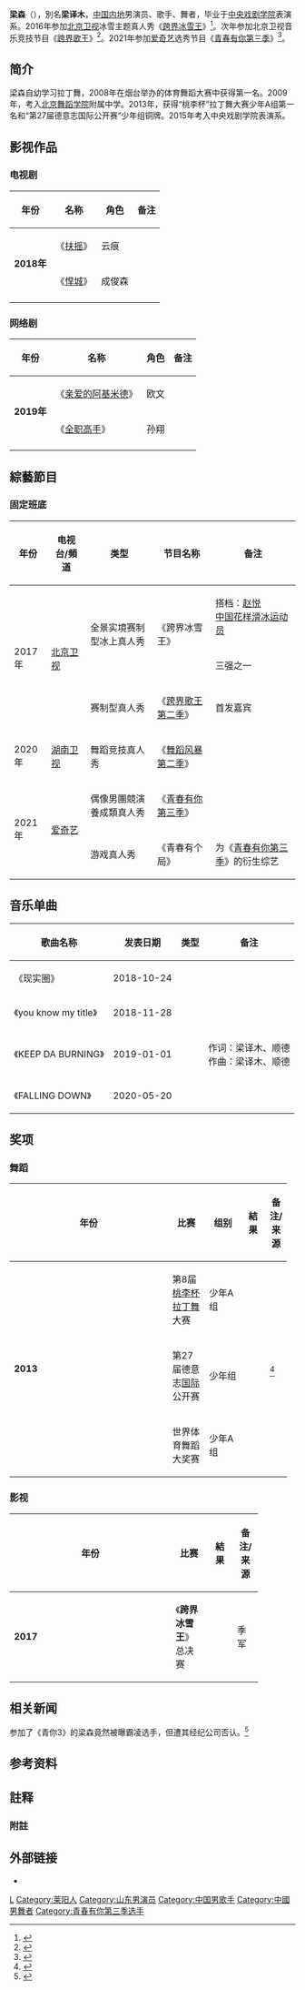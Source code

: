 {{藝人
|姓名 = 梁森
|图片 = <!--建议使用自由版权图像-->
|图片尺寸 = 
|图片简介 = 
|罗马拼音 = Liáng Sēn
|外文名 = 
|别名 = 梁译木、LEO
|類型 = 男艺人
|昵称 =
|國籍 = {{PRC}}
|民族 = [[汉族|汉族]]
|籍貫 = 
|出生日期 = {{Birth date and age|year=1997|month=11|day=25}}
|出生地點 = {{CHN}}[[山东省|山东省]][[烟台市|烟台市]][[莱阳市|莱阳市]]
|職業 = 演員、歌手、舞者
|语言 =[[普通话|普通话]]
|教育程度 = [[大学|大学]]
|母校 = [[中央戏剧学院|中央戏剧学院]]
|活跃年代 = 2016年至今
|唱片公司 = 
|經紀公司 = 德漾娱乐
|出道作品 = 《[[扶摇|扶摇]]》
|代表作 = 《[[扶摇|扶摇]]》
|著名角色 = 《[[扶摇|扶摇]]》中的"云痕"
|签名 = 
|imdb =  nm10033974
|奖项 = '''2013年'''<br>第8届[[桃李杯|桃李杯]][[拉丁舞|拉丁舞]]大赛少年A组第一名<br>
第27届德意志[[国际|国际]]公开赛少年组铜牌<br>
2013年世界体育舞蹈大奖赛少年A组第一名<hr>
'''2017年'''<br>《'''跨界冰雪王'''》总决赛季军
}}
'''梁森'''（{{bd|1997年|11月25日}}），別名'''梁译木'''，[[中国内地|中国内地]]男演员、歌手、舞者，毕业于[[中央戏剧学院|中央戏剧学院]]表演系。2016年参加[[北京卫视|北京卫视]]冰雪主题真人秀《[[跨界冰雪王|跨界冰雪王]]》<ref>{{cite news|editor=杨雯婕|title=梁译木首秀合作张艺谋 跨界共舞冰上大片|url=https://ent.163.com/16/1226/18/C97VL6K600038793.html|accessdate=2021-03-10|publisher=网易|date=2016-12-26|archive-date=2021-03-10|archive-url=https://web.archive.org/web/20210310040730/https://ent.163.com/16/1226/18/C97VL6K600038793.html|dead-url=no}}</ref>。次年参加北京卫视音乐竞技节目《[[跨界歌王|跨界歌王]]》<ref>{{cite news|title=梁译木再玩跨界 盛装亮相《跨界歌王》发布会|url=https://ent.qq.com/a/20170322/025152.htm|accessdate=2021-03-10|work=腾讯娱乐|publisher=腾讯网|date=2017-03-22|archive-date=2021-03-10|archive-url=https://web.archive.org/web/20210310040901/https://ent.qq.com/a/20170322/025152.htm|dead-url=no}}</ref>。2021年参加[[爱奇艺|爱奇艺]]选秀节目《[[青春有你_(第三季)|青春有你第三季]]》<ref>{{cite news|title=德漾娱乐艺人梁森官宣青春有你3 国标小王子再战“竞技场”|url=http://ent.ynet.com/2021/01/25/3115452t1254.html|accessdate=2021-03-10|work=北青网|date=2021-01-25|archive-date=2021-03-10|archive-url=https://web.archive.org/web/20210310040957/http://ent.ynet.com/2021/01/25/3115452t1254.html|dead-url=no}}</ref>。

==简介==
梁森自幼学习拉丁舞，2008年在烟台举办的体育舞蹈大赛中获得第一名。2009年，考入[[北京舞蹈学院|北京舞蹈学院]]附属中学。2013年，获得“桃李杯”拉丁舞大赛少年A组第一名和“第27届德意志国际公开赛”少年组铜牌。2015年考入中央戏剧学院表演系。

==影视作品==
=== 电视剧 ===
{| class="wikitable" style="text-align:center" width=70%
!年份||名称||角色||备注
|-
| rowspan=2|'''2018年'''
| 《[[扶摇|扶摇]]》
|云痕
|
|-
| 《[[悍城|悍城]]》
| 成俊森
| 
|-
|}

=== 网络剧 ===
{| class="wikitable" style="text-align:center" width=70%
!年份||名称||角色||备注
|-
| rowspan=2|'''2019年'''
| 《[[亲爱的阿基米德|亲爱的阿基米德]]》
| 欧文
| 
|-
|《[[全職高手_(網絡劇)|全职高手]]》
|孙翔
| 
|-
|}

== 綜藝節目 == 
=== 固定班底 ===
{| class="wikitable" style="text-align:center" width=100%
!年份||电视台/頻道||类型||节目名称||备注
|-
| rowspan=3|2017年
| rowspan=3|[[北京卫视|北京卫视]]
| rowspan=2|全景实境赛制型冰上真人秀
| rowspan=2|《跨界冰雪王》
| 搭档：[[赵悦|赵悦]]<br>[[中国|中国]][[花样滑冰|花样滑冰]][[运动员|运动员]]
|-
| 三强之一
|-
| 赛制型真人秀
| 《[[跨界歌王_(第二季)|跨界歌王第二季]]》
| 首发嘉宾
|-
|2020年
|[[湖南卫视|湖南卫视]]
| 舞蹈竞技真人秀
|《[[舞蹈风暴|舞蹈风暴第二季]]》
|
|-
| rowspan=2|2021年
| rowspan=2|[[爱奇艺|爱奇艺]]
| 偶像男團競演養成類真人秀
| 《[[青春有你_(第三季)|青春有你第三季]]》
| {{main|青春有你 (第三季)#排名}}
|-
| 游戏真人秀
| 《青春有个局》
| 为《[[青春有你_(第三季)|青春有你第三季]]》的衍生综艺
|}

== 音乐单曲 ==
{| class="wikitable" style="text-align:center" width=100%
!歌曲名称||发表日期||类型||备注
|-
| 《现实圈》
| 2018-10-24
| || 
|-
| 《you know my title》
| 2018-11-28
| ||
|-
| 《KEEP DA BURNING》
| 2019-01-01
| ||作词：梁译木、顺德<br>作曲：梁译木、顺德
|-
| 《FALLING DOWN》
| 2020-05-20
| ||
|}

== 奖项 ==
=== 舞蹈 ===
{| class="wikitable" width="70%"
|- align="center"
! width="9%" |年份
! width="14%" |比赛
! width="14%" |组别
! width="10%" |結果
! width="10%" |备注/来源
|- align="center"
|rowspan=3|'''2013'''
|第8届[[桃李杯|桃李杯]][[拉丁舞|拉丁舞]]大赛
|少年A组
|{{得奖}}
|rowspan=3|<ref>{{Cite web|title=梁森剪「光头」原因疑似曝光~「梁森」6个你不知道秘密：爱到大马旅游、圈内好友是 23 岁学霸男神？！|url=https://girlstyle.com/my/article/74404/%E6%A2%81%E6%A3%AE%E5%89%AA-%E5%85%89%E5%A4%B4-%E5%8E%9F%E5%9B%A0%E7%96%91%E4%BC%BC%E6%9B%9D%E5%85%89-%E6%A2%81%E6%A3%AE-6%E4%B8%AA%E4%BD%A0%E4%B8%8D%E7%9F%A5%E9%81%93%E7%A7%98%E5%AF%86-%E7%88%B1%E5%88%B0%E5%A4%A7%E9%A9%AC%E6%97%85%E6%B8%B8-%E5%9C%88%E5%86%85%E5%A5%BD%E5%8F%8B%E6%98%AF-23-%E5%B2%81%E5%AD%A6%E9%9C%B8%E7%94%B7%E7%A5%9E|accessdate=2021-03-19|work=GirlStyle 马来西亚女生日常|language=zh-MY|archive-url=https://web.archive.org/web/20210604225959/https://girlstyle.com/my/article/74404/%E6%A2%81%E6%A3%AE%E5%89%AA-%E5%85%89%E5%A4%B4-%E5%8E%9F%E5%9B%A0%E7%96%91%E4%BC%BC%E6%9B%9D%E5%85%89-%E6%A2%81%E6%A3%AE-6%E4%B8%AA%E4%BD%A0%E4%B8%8D%E7%9F%A5%E9%81%93%E7%A7%98%E5%AF%86-%E7%88%B1%E5%88%B0%E5%A4%A7%E9%A9%AC%E6%97%85%E6%B8%B8-%E5%9C%88%E5%86%85%E5%A5%BD%E5%8F%8B%E6%98%AF-23-%E5%B2%81%E5%AD%A6%E9%9C%B8%E7%94%B7%E7%A5%9E|archive-date=2021-06-04|dead-url=no}}</ref>
|- align="center"
|第27届德意志[[国标舞|国际]]公开赛<br>{{Notetag|国标舞界[[奥斯卡奖|奥斯卡奖]]}}
|少年组
|{{得奖}}
|- align="center"
|世界体育舞蹈大奖赛
|少年A组
|{{得奖}}
|}

=== 影视 ===
{| class="wikitable" width="70%"
|- align="center"
! width="9%" |年份
! width="14%" |比赛
! width="10%" |結果
! width="10%" |备注/来源
|- align="center"
|'''2017'''
|《'''跨界冰雪王'''》总决赛
|{{得奖}}
| 季军
|}
==相关新闻==
参加了《青你3》的梁森竟然被曝霸凌选手，但遭其经纪公司否认。<ref>{{Cite web|title=青三梁森被爆霸凌选手，有了喻言的前车之鉴，这次还会保梁森吗？_网友|url=http://www.sohu.com/a/451908357_390655|accessdate=2021-03-19|work=www.sohu.com|language=en}}</ref>

== 参考资料 ==
{{reflist|2}}

==註释==
===附註===
{{notefoot}}
{{reflist|group=註|2}}

==外部链接==
*{{weibo|2538950143}}
{{跨界冰雪王}}
{{跨界歌王}}
{{青春有你 (第三季)}}
{{DEFAULTSORT:LIANG梁}}
[[Category:梁姓|L]]
[[Category:莱阳人|Category:莱阳人]]
[[Category:山东男演员|Category:山东男演员]]
[[Category:中国男歌手|Category:中国男歌手]]
[[Category:中國男舞者|Category:中國男舞者]]
[[Category:青春有你第三季选手|Category:青春有你第三季选手]]